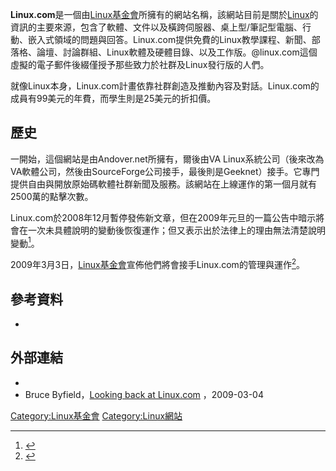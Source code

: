 {{NoteTA|G1=IT}}
{{Infobox website
|name           = Linux.com
|url            = {{URL|http://www.linux.com/}}
|commercial     = 是
|type           = 新聞
|language       = 英文
|registration   = 可選
|owner          = [[Linux基金會|Linux基金會]]
|launch_date    = {{start date and age|1999}}
|current_status = 在線
|revenue        = 廣告及商店
|alexa          = {{DecreasePositive}} 10,906 ({{as of|2016|6|2|alt=2016年6月}})<ref name="alexa">{{cite web |url= http://www.alexa.com/siteinfo/linux.com |title= Linux.com Site Info |publisher= [[Alexa_Internet|Alexa Internet]] |accessdate= 2016-06-02 |archive-date= 2020-08-03 |archive-url= https://web.archive.org/web/20200803091248/https://www.alexa.com/siteinfo/linux.com |dead-url= no }}</ref><!--Updated monthly by OKBot.-->
}}

'''Linux.com'''是一個由[[Linux基金會|Linux基金會]]所擁有的網站名稱，該網站目前是關於[[Linux|Linux]]的資訊的主要來源，包含了軟體、文件以及橫跨伺服器、桌上型/筆記型電腦、行動、嵌入式領域的問題與回答。Linux.com提供免費的Linux教學課程、新聞、部落格、論壇、討論群組、Linux軟體及硬體目錄、以及工作版。<nowiki>@</nowiki>linux.com這個虛擬的電子郵件後綴僅授予那些致力於社群及Linux發行版的人們。

就像Linux本身，Linux.com計畫依靠社群創造及推動內容及對話。Linux.com的成員有99美元的年費，而學生則是25美元的折扣價。

== 歷史 ==
一開始，這個網站是由Andover.net所擁有，爾後由VA Linux系統公司（後來改為VA軟體公司，然後由SourceForge公司接手，最後則是Geeknet）接手。它專門提供自由與開放原始碼軟體社群新聞及服務。該網站在上線運作的第一個月就有2500萬的點擊次數。

Linux.com於2008年12月暫停發佈新文章，但在2009年元旦的一篇公告中暗示將會在一次未具體說明的變動後恢復運作；但又表示出於法律上的理由無法清楚說明變動<ref>{{cite web|author=Linux.com Staff|title=A new year, a new Linux.com|url=http://archive09.linux.com/feature/156093|publisher=Linux.com|accessdate=2014-07-28|archive-url=https://web.archive.org/web/20140705150328/http://archive09.linux.com/feature/156093|archive-date=2014-07-05|dead-url=yes}}</ref>。

2009年3月3日，[[Linux基金會|Linux基金會]]宣佈他們將會接手Linux.com的管理與運作<ref>{{cite news |url=http://www.networkworld.com/news/2009/030309-linux-foundation-site.html |title=Linux Foundation taking over Linux.com site |author=John Fontana |publisher=Network World |date=2009-03-03 |accessdate=2010-10-02 |deadurl=yes |archiveurl=https://web.archive.org/web/20110613141706/http://www.networkworld.com/news/2009/030309-linux-foundation-site.html |archivedate=2011-06-13 }}</ref>。

==參考資料==
{{reflist}}
* {{Cite news |first=Matthew W. |last=Beale |date=June 17, 1999 |url=http://www.ecommercetimes.com/story/535.html?wlc=1226360468 |title=Linux.Com Serves 25 Million |publisher=E-Commerce Times |accessdate=2014-07-28 |archive-date=2016-09-16 |archive-url=https://web.archive.org/web/20160916065408/http://www.ecommercetimes.com/story/535.html?wlc=1226360468 |dead-url=no }}

==外部連結==
*{{Official website|http://www.linux.com/}}
*Bruce Byfield，[http://brucebyfield.wordpress.com/2009/03/04/looking-back-at-linuxcom/ Looking back at Linux.com] {{Wayback|url=http://brucebyfield.wordpress.com/2009/03/04/looking-back-at-linuxcom/ |date=20111001070008 }}，2009-03-04
{{Linux}}

[[Category:Linux基金會|Category:Linux基金會]]
[[Category:Linux網站|Category:Linux網站]]